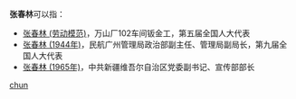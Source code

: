 '''张春林'''可以指：
* [[张春林_(劳动模范)|张春林 (劳动模范)]]，万山厂102车间钣金工，第五届全国人大代表
* [[张春林_(1944年)|张春林 (1944年)]]，民航广州管理局政治部副主任、管理局副局长，第九届全国人大代表
* [[张春林_(1965年)|张春林 (1965年)]]，中共新疆维吾尔自治区党委副书记、宣传部部长

{{disambig}}

[[Category:三字张姓人名消歧义|chun]]